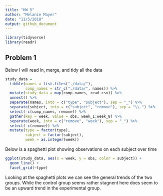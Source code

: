 ```yaml
---
title: "HW 5"
author: "Melanie Mayer"
date: "11/5/2018"
output: github_document
---
```


```r
library(tidyverse)
library(readr)


```

## Problem 1

Below I will read in, merge, and tidy all the data
 
```r

study_data = 
  tibble(names = list.files("./data/"),
         comp_names = str_c("./data/", names)) %>% 
  mutate(study_data = map(comp_names, read_csv)) %>% 
  unnest() %>%
  separate(names, into = c("type", "subject"), sep = "_") %>%
  separate(subject, into = c("subject", "remove"), sep = "\\.") %>%
  select(-c(comp_names, remove)) %>%
  gather(key = week, value = obs, week_1:week_8) %>%
  separate(week, into = c("remove", "week"), sep = "_") %>%
  select(-c(remove)) %>%
  mutate(type = factor(type),
         subject = factor(subject),
         week = as.integer(week))

```

Below is a spaghetti plot showing observations on each subject over time


```r

ggplot(study_data, aes(x = week, y = obs, color = subject)) + 
  geom_line() +
  facet_grid(~type)

```

Looking at the spaghetti plots we can see the general trends of the two groups. While the control group seems rather stagnent here does seem to be an upward trend in the experimental group.

